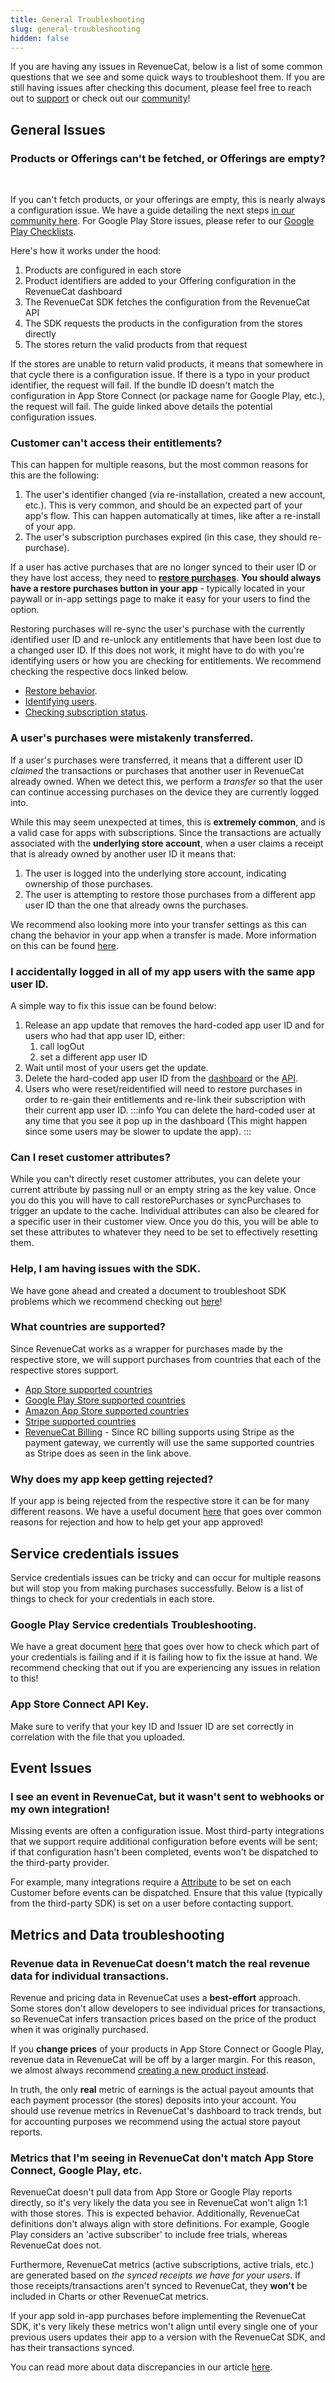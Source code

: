 ```yaml
---
title: General Troubleshooting
slug: general-troubleshooting
hidden: false
---
```

If you are having any issues in RevenueCat, below is a list of some common questions that we see and some quick ways to troubleshoot them. If you are still having issues after checking this document, please feel free to reach out to [support](https://app.revenuecat.com/settings/support) or check out our [community](https://community.revenuecat.com/)! 

## General Issues
### Products or Offerings can't be fetched, or Offerings are empty?

<YouTubeEmbed videoId="HbF-5tpaBzc" title="Empty Offerings Explanation & Troubleshooting" />

<br/>

If you can't fetch products, or your offerings are empty, this is nearly always a configuration issue. We have a guide detailing the next steps [in our community here](https://community.revenuecat.com/sdks-51/why-are-offerings-or-products-empty-124). For Google Play Store issues, please refer to our [Google Play Checklists](/service-credentials/creating-play-service-credentials/google-play-checklists).

Here's how it works under the hood:

1. Products are configured in each store
2. Product identifiers are added to your Offering configuration in the RevenueCat dashboard
3. The RevenueCat SDK fetches the configuration from the RevenueCat API
4. The SDK requests the products in the configuration from the stores directly
5. The stores return the valid products from that request

If the stores are unable to return valid products, it means that somewhere in that cycle there is a configuration issue. If there is a typo in your product identifier, the request will fail. If the bundle ID doesn't match the configuration in App Store Connect (or package name for Google Play, etc.), the request will fail. The guide linked above details the potential configuration issues.

### Customer can't access their entitlements?
This can happen for multiple reasons, but the most common reasons for this are the following: 
1. The user's identifier changed (via re-installation, created a new account, etc.). This is very common, and should be an expected part of your app's flow. This can happen automatically at times, like after a re-install of your app.
3. The user's subscription purchases expired (in this case, they should re-purchase).

If a user has active purchases that are no longer synced to their user ID or they have lost access, they need to **[restore purchases](/getting-started/restoring-purchases)**. **You should always have a restore purchases button in your app** - typically located in your paywall or in-app settings page to make it easy for your users to find the option.

Restoring purchases will re-sync the user's purchase with the currently identified user ID and re-unlock any entitlements that have been lost due to a changed user ID. If this does not work, it might have to do with you're identifying users or how you are checking for entitlements. We recommend checking the respective docs linked below.
- [Restore behavior](https://www.revenuecat.com/docs/getting-started/restoring-purchases).
- [Identifying users](https://www.revenuecat.com/docs/customers/user-ids).
- [Checking subscription status](https://www.revenuecat.com/docs/customers/customer-info).

### A user's purchases were mistakenly transferred.
If a user's purchases were transferred, it means that a different user ID _claimed_ the transactions or purchases that another user in RevenueCat already owned. When we detect this, we perform a _transfer_ so that the user can continue accessing purchases on the device they are currently logged into.

While this may seem unexpected at times, this is **extremely common**, and is a valid case for apps with subscriptions. Since the transactions are actually associated with the **underlying store account**, when a user claims a receipt that is already owned by another user ID it means that:

1. The user is logged into the underlying store account, indicating ownership of those purchases.
2. The user is attempting to restore those purchases from a different app user ID than the one that already owns the purchases.

We recommend also looking more into your transfer settings as this can chang the behavior in your app when a transfer is made. More information on this can be found [here](https://www.revenuecat.com/docs/getting-started/restoring-purchases#transferring-purchases-seen-on-multiple-app-user-ids). 

### I accidentally logged in all of my app users with the same app user ID.
A simple way to fix this issue can be found below:
1. Release an app update that removes the hard-coded app user ID and for users who had that app user ID, either:
    1. call logOut
    2. set a different app user ID
2. Wait until most of your users get the update.
3. Delete the hard-coded app user ID from the [dashboard](https://www.revenuecat.com/docs/dashboard-and-metrics/customer-history/manage-users) or the [API](https://www.revenuecat.com/docs/api-v1#tag/customers/operation/delete-subscriber).
4. Users who were reset/reidentified will need to restore purchases in order to re-gain their entitlements and re-link their subscription with their current app user ID.
:::info 
You can delete the hard-coded user at any time that you see it pop up in the dashboard (This might happen since some users may be slower to update the app). 
:::

### Can I reset customer attributes? 
While you can't directly reset customer attributes, you can delete your current attribute by passing null or an empty string as the key value. Once you do this you will have to call restorePurchases or syncPurchases to trigger an update to the cache. Individual attributes can also be cleared for a specific user in their customer view. Once you do this, you will be able to set these attributes to whatever they need to be set to effectively resetting them. 

### Help, I am having issues with the SDK.
We have gone ahead and created a document to troubleshoot SDK problems which we recommend checking out [here](https://www.revenuecat.com/docs/test-and-launch/debugging/troubleshooting-the-sdks)! 

### What countries are supported?
Since RevenueCat works as a wrapper for purchases made by the respective store, we will support purchases from countries that each of the respective stores support.
- [App Store supported countries](https://support.apple.com/en-us/118205)
- [Google Play Store supported countries](https://support.google.com/googleplay/answer/143779?hl=en-GB&sjid=12085401994901043904-NC)
- [Amazon App Store supported countries](https://www.amazon.com/gp/help/customer/display.html?nodeId=GG6HESXQN45DZQ8N)
- [Stripe supported countries](https://stripe.com/global)
- [RevenueCat Billing](https://www.revenuecat.com/docs/web/revenuecat-billing) - Since RC billing supports using Stripe as the payment gateway, we currently will use the same supported countries as Stripe does as seen in the link above.

### Why does my app keep getting rejected?
If your app is being rejected from the respective store it can be for many different reasons. We have a useful document [here](https://www.revenuecat.com/docs/test-and-launch/app-store-rejections) that goes over common reasons for rejection and how to help get your app approved! 

## Service credentials issues
Service credentials issues can be tricky and can occur for multiple reasons but will stop you from making purchases successfully. Below is a list of things to check for your credentials in each store. 

### Google Play Service credentials Troubleshooting.
We have a great document [here](https://www.revenuecat.com/docs/service-credentials/creating-play-service-credentials/google-play-checklists) that goes over how to check which part of your credentials is failing and if it is failing how to fix the issue at hand. We recommend checking that out if you are experiencing any issues in relation to this! 

### App Store Connect API Key.
Make sure to verify that your key ID and Issuer ID are set correctly in correlation with the file that you uploaded. 

## Event Issues

### I see an event in RevenueCat, but it wasn't sent to webhooks or my own integration!
Missing events are often a configuration issue. Most third-party integrations that we support require additional configuration before events will be sent; if that configuration hasn't been completed, events won't be dispatched to the third-party provider.

For example, many integrations require a [Attribute](/customers/customer-attributes) to be set on each Customer before events can be dispatched. Ensure that this value (typically from the third-party SDK) is set on a user before contacting support.

## Metrics and Data troubleshooting

### Revenue data in RevenueCat doesn't match the real revenue data for individual transactions.
Revenue and pricing data in RevenueCat uses a **best-effort** approach. Some stores don't allow developers to see individual prices for transactions, so RevenueCat infers transaction prices based on the price of the product when it was originally purchased.

If you **change prices** of your products in App Store Connect or Google Play, revenue data in RevenueCat will be off by a larger margin. For this reason, we almost always recommend [creating a new product instead](/subscription-guidance/price-changes).

In truth, the only **real** metric of earnings is the actual payout amounts that each payment processor (the stores) deposits into your account. You should use revenue metrics in RevenueCat's dashboard to track trends, but for accounting purposes we recommend using the actual store payout reports.

### Metrics that I'm seeing in RevenueCat don't match App Store Connect, Google Play, etc.
RevenueCat doesn't pull data from App Store or Google Play reports directly, so it's very likely the data you see in RevenueCat won't align 1:1 with those stores. This is expected behavior. Additionally, RevenueCat definitions don't always align with store definitions. For example, Google Play considers an 'active subscriber' to include free trials, whereas RevenueCat does not.

Furthermore, RevenueCat metrics (active subscriptions, active trials, etc.) are generated based on _the synced receipts we have for your users_. If those receipts/transactions aren't synced to RevenueCat, they **won't** be included in Charts or other RevenueCat metrics.

If your app sold in-app purchases before implementing the RevenueCat SDK, it's very likely these metrics won't align until every single one of your previous users updates their app to a version with the RevenueCat SDK, and has their transactions synced.

You can read more about data discrepancies in our article [here](https://community.revenuecat.com/featured-articles-55/about-data-discrepancies-116).
